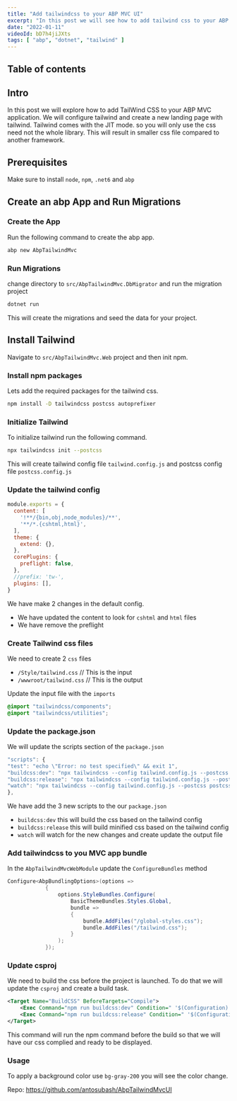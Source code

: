 ```yaml
---
title: "Add tailwindcss to your ABP MVC UI"
excerpt: "In this post we will see how to add tailwind css to your ABP MVC UI."
date: "2022-01-11"
videoId: bD7h4jiJXts
tags: [ "abp", "dotnet", "tailwind" ]
---
```

## Table of contents

## Intro

In this post we will explore how to add TailWind CSS to your ABP MVC application. We will configure tailwind and create a new landing page with tailwind. Tailwind comes with the JIT mode. so you will only use the css need not the whole library. This will result in smaller css file compared to another framework.

## Prerequisites

Make sure to install `node`, `npm`, `.net6` and `abp`

## Create an abp App and Run Migrations

### Create the App

Run the following command to create the abp app.

```bash
abp new AbpTailwindMvc
```

### Run Migrations

change directory to `src/AbpTailwindMvc.DbMigrator` and run the migration project

```bash
dotnet run
```

This will create the migrations and seed the data for your project.

## Install Tailwind

Navigate to `src/AbpTailwindMvc.Web` project and then init npm.

### Install npm packages

Lets add the required packages for the tailwind css.

```bash
npm install -D tailwindcss postcss autoprefixer
```

### Initialize Tailwind

To initialize tailwind run the following command.

```bash
npx tailwindcss init --postcss
```

This will create tailwind config file `tailwind.config.js` and postcss config file `postcss.config.js`

### Update the tailwind config

```js
module.exports = {
  content: [
    '!**/{bin,obj,node_modules}/**',
    '**/*.{cshtml,html}',
  ],
  theme: {
    extend: {},
  },
  corePlugins: {
    preflight: false,
  },
  //prefix: 'tw-',
  plugins: [],
}
```

We have make 2 changes in the default config.

- We have updated the content to look for `cshtml` and `html` files
- We have remove the preflight

### Create Tailwind css files

We need to create 2 `css` files

- `/Style/tailwind.css` // This is the input
- `/wwwroot/tailwind.css` // This is the output

Update the input file with the `imports`

```css
@import "tailwindcss/components";
@import "tailwindcss/utilities";
```

### Update the package.json

We will update the scripts section of the `package.json`

```js
"scripts": {
"test": "echo \"Error: no test specified\" && exit 1",
"buildcss:dev": "npx tailwindcss --config tailwind.config.js --postcss postcss.config.js -i ./Style/tailwind.css -o ./wwwroot/tailwind.css",
"buildcss:release": "npx tailwindcss --config tailwind.config.js --postcss postcss.config.js -i ./Style/tailwind.css -o ./wwwroot/tailwind.css --minify",
"watch": "npx tailwindcss --config tailwind.config.js --postcss postcss.config.js -i ./Style/tailwind.css -o ./wwwroot/tailwind.css --watch"
},
```

We have add the 3 new scripts to the our `package.json`

- `buildcss:dev` this will build the css based on the tailwind config
- `buildcss:release` this will build minified css based on the tailwind config
- `watch` will watch for the new changes and create update the output file

### Add tailwindcss to you MVC app bundle

In the `AbpTailwindMvcWebModule` update the `ConfigureBundles` method

```cs
Configure<AbpBundlingOptions>(options =>
            {
                options.StyleBundles.Configure(
                    BasicThemeBundles.Styles.Global,
                    bundle =>
                    {
                        bundle.AddFiles("/global-styles.css");
                        bundle.AddFiles("/tailwind.css");
                    }
                );
            });
```

### Update csproj

We need to build the css before the project is launched. To do that we will update the `csproj` and create a build task.

```xml
<Target Name="BuildCSS" BeforeTargets="Compile">
    <Exec Command="npm run buildcss:dev" Condition=" '$(Configuration)' == 'Debug' " />
    <Exec Command="npm run buildcss:release" Condition=" '$(Configuration)' == 'Release' " />
</Target>
```

This command will run the npm command before the build so that we will have our css complied and ready to be displayed.

### Usage

To apply a background color use `bg-gray-200` you will see the color change.

Repo: https://github.com/antosubash/AbpTailwindMvcUI
